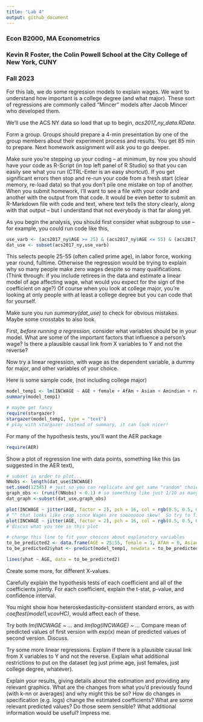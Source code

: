 ---
title: "Lab 4"
output: github_document
---

### Econ B2000, MA Econometrics
### Kevin R Foster, the Colin Powell School at the City College of New York, CUNY
### Fall 2023


For this lab, we do some regression models to explain wages. We want to understand how important is a college degree (and what major). These sort of regressions are commonly called "Mincer" models after Jacob Mincer who developed them.

We'll use the ACS NY data so load that up to begin, *acs2017_ny_data.RData*.

Form a group. Groups should prepare a 4-min presentation by one of the group members about their experiment process and results. You get 85 min to prepare. Next homework assignment will ask you to go deeper.

Make sure you're stepping up your coding -- at minimum, by now you should have your code as R-Script (in top left panel of R Studio) so that you can easily see what you run (CTRL-Enter is an easy shortcut). If you get significant errors then stop and re-run your code from a fresh start (clear memory, re-load data) so that you don't pile one mistake on top of another. When you submit homework, I'll want to see a file with your code and another with the output from that code. It would be even better to submit an R-Markdown file with code and text, where text tells the story clearly, along with that output -- but I understand that not everybody is that far along yet.

As you begin the analysis, you should first consider what subgroup to use -- for example, you could run code like this,

```{r eval = FALSE}
use_varb <- (acs2017_ny$AGE >= 25) & (acs2017_ny$AGE <= 55) & (acs2017_ny$LABFORCE == 2) & (acs2017_ny$WKSWORK2 > 4) & (acs2017_ny$UHRSWORK >= 35)
dat_use <- subset(acs2017_ny,use_varb) 
```

This selects people 25-55 (often called prime age), in labor force, working year round, fulltime. Otherwise the regression would be trying to explain why so many people make zero wages despite so many qualifications. (Think through: if you include retirees in the data and estimate a linear model of age affecting wage, what would you expect for the sign of the coefficient on age?) Of course when you look at college major, you're looking at only people with at least a college degree but you can code that for yourself.

Make sure you run *summary(dat_use)* to check for obvious mistakes. Maybe some crosstabs to also look.

First, *before running a regression,* consider what variables should be in your model. What are some of the important factors that influence a person's wage? Is there a plausible causal link from X variables to Y and not the reverse?

Now try a linear regression, with wage as the dependent variable, a dummy for major, and other variables of your choice. 

Here is some sample code, (not including college major)
```{r eval = FALSE}
model_temp1 <- lm(INCWAGE ~ AGE + female + AfAm + Asian + Amindian + race_oth + Hispanic + educ_hs + educ_somecoll + educ_college + educ_advdeg, data = dat_use)
summary(model_temp1)

# maybe get fancy
require(stargazer)
stargazer(model_temp1, type = "text")
# play with stargazer instead of summary, it can look nicer!
```

For many of the hypothesis tests, you'll want the AER package
```{r eval = FALSE}
require(AER)
```

Show a plot of regression line with data points, something like this (as suggested in the AER text),
```{r eval = FALSE}
# subset in order to plot...
NNobs <- length(dat_use$INCWAGE)
set.seed(12345) # just so you can replicate and get same "random" choices
graph_obs <- (runif(NNobs) < 0.1) # so something like just 1/10 as many obs
dat_graph <-subset(dat_use,graph_obs)  

plot(INCWAGE ~ jitter(AGE, factor = 2), pch = 16, col = rgb(0.5, 0.5, 0.5, alpha = 0.2), data = dat_graph)
# ^^ that looks like crap since Wages are soooooooo skew!  So try to find some sensible ylim = c(0, ??)
plot(INCWAGE ~ jitter(AGE, factor = 2), pch = 16, col = rgb(0.5, 0.5, 0.5, alpha = 0.2), ylim = c(0,150000), data = dat_graph)
# discus what you see in this plot

# change this line to fit your choices about explanatory variables
to_be_predicted2 <- data.frame(AGE = 25:55, female = 1, AfAm = 0, Asian = 0, Amindian = 1, race_oth = 1, Hispanic = 1, educ_hs = 0, educ_somecoll = 0, educ_college = 1, educ_advdeg = 0)
to_be_predicted2$yhat <- predict(model_temp1, newdata = to_be_predicted2)

lines(yhat ~ AGE, data = to_be_predicted2)

```
Create some more, for different X-values.

Carefully explain the hypothesis tests of each coefficient and all of the coefficients jointly. For each coefficient, explain the t-stat, p-value, and confidence interval.

You might show how heteroskedasticity-consistent standard errors, as with *coeftest(model1,vcovHC)*, would affect each of these.

Try both *lm(INCWAGE ~ ...* and *lm(log(INCWAGE) ~ ...* Compare mean of predicted values of first version with exp(x) mean of predicted values of second version. Discuss. 

Try some more linear regressions. Explain if there is a plausible causal link from X variables to Y and not the reverse. Explain what additional restrictions to put on the dataset (eg just prime age, just females, just college degree, whatever). 

Explain your results, giving details about the estimation and providing any relevant graphics. What are the changes from what you'd previously found (with k-nn or averages) and why might this be so? How do changes in specification (e.g. logs) change the estimated coefficients? What are some relevant predicted values? Do those seem sensible? What additional information would be useful? Impress me.

